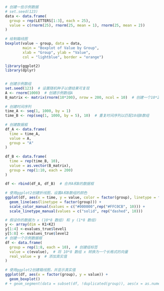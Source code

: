 ```r
# 创建一些示例数据  
# set.seed(123)  
data <- data.frame(  
  group = rep(LETTERS[1:3], each = 25),  
  value = c(rnorm(25), rnorm(25, mean = 1), rnorm(25, mean = 2))  
)  
  
# 绘制箱线图  
boxplot(value ~ group, data = data,   
        main = "Boxplot of Value by Group",  
        xlab = "Group", ylab = "Value",  
        col = "lightblue", border = "orange")  
```
```r
library(ggplot2)  
library(dplyr)  
  

# 创建示例数组  
set.seed(123)  # 设置随机种子以便结果可复现  
A <- rnorm(1000)  # 创建示例数组A  
B_matrix <- matrix(rnorm(10*200), nrow = 200, ncol = 10)  # 创建一个10*200的数组  
  
# 创建时间序列  
time_A <- seq(1, 1000, by = 1)  
time_B <- rep(seq(1, 1000, by = 5), 10)  # 重复时间序列以匹配10组B数组  
  
# 创建数据框  
df_A <- data.frame(  
  time = time_A,  
  value = A,  
  group = "A"  
)  
  
df_B <- data.frame(  
  time = rep(time_B, 10),  
  value = as.vector(B_matrix),  
  group = rep(1:10, each = 200)  
)  
  
df <- rbind(df_A, df_B)  # 合并A和B的数据框  
  
# 使用ggplot2创建折线图，设置A和B数组的颜色  
ggplot(df, aes(x = time, y = value, color = factor(group), linetype = factor(group))) +  
  geom_line(aes(linetype = factor(group))) +  
  scale_color_manual(values = c("#000000",rep("#FFC0CB", 10))) +  
  scale_linetype_manual(values = c("solid", rep("dashed", 10)))  
```
```r
# 假设你的数据为 x (10*8 数组) 和 y (1*8 数组)  
y <- array(dim = K1+K2)
y[1:4] <-evalues_true$level1
y[5:8] <- evalues_true$level2
# 创建一个示例数据框  
df <- data.frame(  
  group = rep(1:8, each = 10),  # 创建组标签  
  value = c(evalue),  # 将 10*8 数组 x 转换为一个长格式的向量  
  real_value = y  # 添加真实值  
)  
  
# 使用ggplot2创建箱线图，并显示真实值  
ggplot(df, aes(x = factor(group), y = value)) +  
  geom_boxplot()  
# + geom_segment(data = subset(df, !duplicated(group)), aes(x = as.numeric(factor(group)) - 0.2, xend = as.numeric(factor(group)) + 0.2, y = real_value, yend = real_value), linetype = "dashed", color = "red")
```
